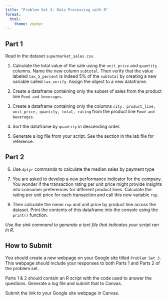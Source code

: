 ```yaml
---
title: "Problem Set 3: Data Processing with R"
format: 
  html:
    theme: zephyr
---
```


## Part 1

Read in the dataset `supermarket_sales.csv`.

1. Calculate the total value of the sale using the `unit_price` and `quantity` columns.  Name the new column `subtotal`.  Then verify that the value labeled `tax_5_percent` is indeed 5% of the `subtotal` by creating a new variable called `tax_verify`. Assign the object to a new dataframe.

2. Create a dataframe containing only the subset of sales from the product line `Food and beverages`.

3. Create a dataframe containing only the columns `city, product_line, unit_price, quantity, total, rating` from the product line `Food and beverages`. 

4. Sort the dataframe by `quantity` in descending order. 

5. Generate a log file from your script. See the section in the lab file for reference.

## Part 2

6. Use `dplyr` commands to calculate the median sales by payment type

7. You are asked to develop a new performance indicator for the company.  You wonder if the transaction rating per unit price might provide insights into consumer preferences for different product lines.  Calculate the rating per unit price for each transaction and call this new variable `rup`.

8. Then calculate the mean `rup` and unit price by product line across the dataset.  Print the contents of this dataframe into the console using the `print()` function.

*Use the sink command to generate a text file that indicates your script ran in R.*

## How to Submit

You should create a new webpage on your Google site titled `Problem Set 3`. This webpage should include your responses to both Parts 1 and Parts 2 of the problem set. 

Parts 1 & 2 should contain an R script with the code used to answer the questions. Generate a log file and submit that to Canvas.
 
Submit the link to your Google site webpage in Canvas.